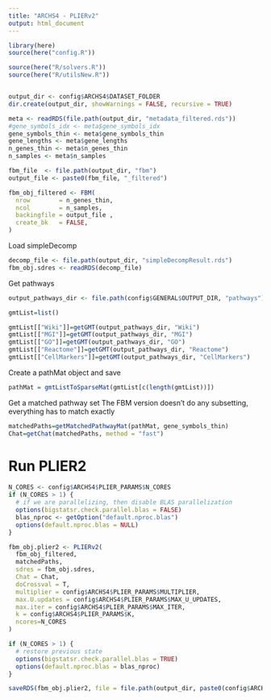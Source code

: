 ```yaml
---
title: "ARCHS4 - PLIERv2"
output: html_document
---
```


```r
library(here)
source(here("config.R"))
```

```r
source(here("R/solvers.R"))
source(here("R/utilsNew.R"))
```

```r

```

```r
output_dir <- config$ARCHS4$DATASET_FOLDER
dir.create(output_dir, showWarnings = FALSE, recursive = TRUE)
```

```r
meta <- readRDS(file.path(output_dir, "metadata_filtered.rds"))
#gene_symbols_idx <- meta$gene_symbols_idx
gene_symbols_thin <- meta$gene_symbols_thin
gene_lengths <- meta$gene_lengths
n_genes_thin <- meta$n_genes_thin
n_samples <- meta$n_samples
```


```r
fbm_file  <- file.path(output_dir, "fbm")
output_file <- paste0(fbm_file, "_filtered")

fbm_obj_filtered <- FBM(
  nrow        = n_genes_thin,
  ncol        = n_samples,
  backingfile = output_file ,
  create_bk   = FALSE,
)
```

Load simpleDecomp

```r
decomp_file <- file.path(output_dir, "simpleDecompResult.rds")
fbm_obj.sdres <- readRDS(decomp_file)
```

Get pathways

```r
output_pathways_dir <- file.path(config$GENERAL$OUTPUT_DIR, "pathways")

gmtList=list()

gmtList[["Wiki"]]=getGMT(output_pathways_dir, "Wiki")
gmtList[["MGI"]]=getGMT(output_pathways_dir, "MGI")
gmtList[["GO"]]=getGMT(output_pathways_dir, "GO")
gmtList[["Reactome"]]=getGMT(output_pathways_dir, "Reactome")
gmtList[["CellMarkers"]]=getGMT(output_pathways_dir, "CellMarkers")
```

Create a pathMat object and save
```r
pathMat = gmtListToSparseMat(gmtList[c(length(gmtList))])
```

Get a matched pathway set
The FBM version doesn't do any subsetting, everything has to match exactly

```r
matchedPaths=getMatchedPathwayMat(pathMat, gene_symbols_thin)
Chat=getChat(matchedPaths, method = "fast")
```

# Run PLIER2

```r
N_CORES <- config$ARCHS4$PLIER_PARAMS$N_CORES
if (N_CORES > 1) {
  # if we are parallelizing, then disable BLAS parallelization
  options(bigstatsr.check.parallel.blas = FALSE)
  blas_nproc <- getOption("default.nproc.blas")
  options(default.nproc.blas = NULL)
}

fbm_obj.plier2 <- PLIERv2(
  fbm_obj_filtered,
  matchedPaths,
  sdres = fbm_obj.sdres,
  Chat = Chat,
  doCrossval = T,
  multiplier = config$ARCHS4$PLIER_PARAMS$MULTIPLIER,
  max.U.updates = config$ARCHS4$PLIER_PARAMS$MAX_U_UPDATES,
  max.iter = config$ARCHS4$PLIER_PARAMS$MAX_ITER,
  k = config$ARCHS4$PLIER_PARAMS$K,
  ncores=N_CORES
)

if (N_CORES > 1) {
  # restore previous state
  options(bigstatsr.check.parallel.blas = TRUE)
  options(default.nproc.blas = blas_nproc)
}

saveRDS(fbm_obj.plier2, file = file.path(output_dir, paste0(config$ARCHS4$DATASET_NAME, "_PLIER2.rds")))
```

